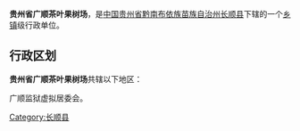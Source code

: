 {{Unreferenced|time=2016-11-18T22:35:00+00:00}}
{{中国乡级行政区
| 行政区全称 = 贵州省广顺茶叶果树场
| 景观照片文件名 =
| 景观照片描述 =
| 汉语拼音 =
| 通用拼音 =
| 注音符號 =
| 其它标音类型1 =
| 其它标音1 =
| 其它标音类型2 =
| 其它标音2 =
| 其它语言类型1 =
| 其它语言地名1 =
| 其它语言类型2 =
| 其它语言地名2 =
| 上级行政区 = [[贵州省|贵州省]][[黔南布依族苗族自治州|黔南布依族苗族自治州]][[长顺县|长顺县]]
| 行政区类别 = [[乡镇|乡镇]]
| 行政区划代码 =
| 地理坐标 =
| 总面积 =
| 户籍人口 =
| 户籍人口年份 =
| 常住人口 =
| 常住人口年份 =
| 人口密度 =
| 行政区划 =
| 官方网站 =
| 政府驻地 =
| 邮政编码 =
| 毗邻行政区 =
| 位置图文件名 =
| 位置图描述 =
}}
'''贵州省广顺茶叶果树场'''，是[[中华人民共和国|中国]][[贵州省|贵州省]][[黔南布依族苗族自治州|黔南布依族苗族自治州]][[长顺县|长顺县]]下辖的一个[[乡镇|乡镇]]级行政单位。

== 行政区划 ==
'''贵州省广顺茶叶果树场'''共辖以下地区：

广顺监狱虚拟居委会。

{{贵州小作品}}
{{长顺县行政区划}}

[[Category:长顺县|Category:长顺县]]